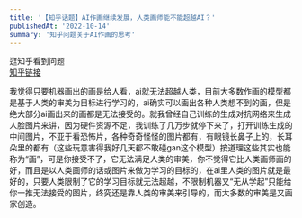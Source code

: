 ```yaml
---
title: '【知乎话题】AI作画继续发展，人类画师能不能超越AI？'
publishedAt: '2022-10-14'
summary: '知乎问题关于AI作画的思考'
---
```


逛知乎看到问题  
[知乎链接](https://www.zhihu.com/question/559368359?utm_campaign=shareopn&utm_medium=social&utm_oi=992831368820322304&utm_psn=1564305218808016896&utm_source=wechat_timeline)

我觉得只要机器画出的画是给人看，ai就无法超越人类，目前大多数作画的模型都是基于人类的审美为目标进行学习的，ai确实可以画出各种人类想不到的画，但是绝大部分ai画出来的画都是无法接受的。就我曾经自己训练的生成对抗网络来生成人脸图片来讲，因为硬件资源不足，我训练了几万步就停下来了，打开训练生成的中间图片，不亚于看恐怖片，各种奇奇怪怪的图片都有，有眼镜长鼻子上的，长耳朵里的都有（这些玩意害得我好几天都不敢碰gan这个模型）按道理这些其实也能称为“画”，可是你接受不了，它无法满足人类的审美，你不觉得它比人类画师画的好，而且是以人类画师的话或图片来做为学习的目标的，在ai里人类的图片就是最好的，只要人类限制了它的学习目标就无法超越，不限制机器又“无从学起”只能给你一推无法接受的图片，终究还是靠人类的审美来引导的，而大多数的审美是又画家创造。